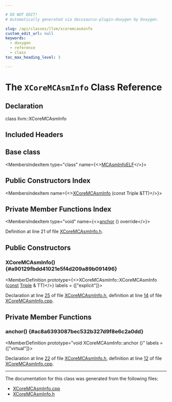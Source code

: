 ```yaml
---

# DO NOT EDIT!
# Automatically generated via docusaurus-plugin-doxygen by Doxygen.

slug: /api/classes/llvm/xcoremcasminfo
custom_edit_url: null
keywords:
  - doxygen
  - reference
  - class
toc_max_heading_level: 3

---
```





# The `XCoreMCAsmInfo` Class Reference

<DoxygenPage pluginConfig={pluginConfig}>



## Declaration

<CodeBlock>class llvm::XCoreMCAsmInfo</CodeBlock>

## Included Headers

<IncludesList>
<IncludesListItem
  filePath="Target/XCore/MCTargetDesc/XCoreMCAsmInfo.h"
  permalink="/docs/api/files/lib/lib/target/lib/target/xcore/lib/target/xcore/mctargetdesc/xcoremcasminfo-h"
  isLocal="true" />
</IncludesList>

## Base class

<MembersIndex>

<MembersIndexItem
  type="class"
  name={<><a href="/docs/api/classes/llvm/mcasminfoelf">MCAsmInfoELF</a></>}>
</MembersIndexItem>

</MembersIndex>

## Public Constructors Index

<MembersIndex>

<MembersIndexItem
  name={<><a href="#a90129fbdd41021e5f4d209a89b091496">XCoreMCAsmInfo</a> (const Triple &amp;TT)</>}>
</MembersIndexItem>

</MembersIndex>

## Private Member Functions Index

<MembersIndex>

<MembersIndexItem
  type="void"
  name={<><a href="#ac8a6393087bec532b327d9f8e6c2a0dd">anchor</a> () override</>}>
</MembersIndexItem>

</MembersIndex>


Definition at line 21 of file <a href="/docs/api/files/lib/lib/target/lib/target/xcore/lib/target/xcore/mctargetdesc/xcoremcasminfo-h">XCoreMCAsmInfo.h</a>.

<SectionDefinition>

## Public Constructors

### XCoreMCAsmInfo() {#a90129fbdd41021e5f4d209a89b091496}

<MemberDefinition
  prototype={<>XCoreMCAsmInfo::XCoreMCAsmInfo (<a href="/docs/api/files/lib/lib/target/lib/target/aarch64/aarch64promoteconstant-cpp/#a90f8350fecae261c25be85d38b451bff">const</a> <a href="/docs/api/classes/llvm/triple">Triple</a> &amp; TT)</>}
  labels = {["explicit"]}>

Declaration at line <a href="/docs/api/files/lib/lib/target/lib/target/xcore/lib/target/xcore/mctargetdesc/xcoremcasminfo-h/#l00025">25</a> of file <a href="/docs/api/files/lib/lib/target/lib/target/xcore/lib/target/xcore/mctargetdesc/xcoremcasminfo-h">XCoreMCAsmInfo.h</a>, definition at line <a href="/docs/api/files/lib/lib/target/lib/target/xcore/lib/target/xcore/mctargetdesc/xcoremcasminfo-cpp/#l00014">14</a> of file <a href="/docs/api/files/lib/lib/target/lib/target/xcore/lib/target/xcore/mctargetdesc/xcoremcasminfo-cpp">XCoreMCAsmInfo.cpp</a>.
</MemberDefinition>

</SectionDefinition>

<SectionDefinition>

## Private Member Functions

### anchor() {#ac8a6393087bec532b327d9f8e6c2a0dd}

<MemberDefinition
  prototype="void XCoreMCAsmInfo::anchor ()"
  labels = {["virtual"]}>

Declaration at line <a href="/docs/api/files/lib/lib/target/lib/target/xcore/lib/target/xcore/mctargetdesc/xcoremcasminfo-h/#l00022">22</a> of file <a href="/docs/api/files/lib/lib/target/lib/target/xcore/lib/target/xcore/mctargetdesc/xcoremcasminfo-h">XCoreMCAsmInfo.h</a>, definition at line <a href="/docs/api/files/lib/lib/target/lib/target/xcore/lib/target/xcore/mctargetdesc/xcoremcasminfo-cpp/#l00012">12</a> of file <a href="/docs/api/files/lib/lib/target/lib/target/xcore/lib/target/xcore/mctargetdesc/xcoremcasminfo-cpp">XCoreMCAsmInfo.cpp</a>.
</MemberDefinition>

</SectionDefinition>

<hr/>

The documentation for this class was generated from the following files:

<ul>
<li><a href="/docs/api/files/lib/lib/target/lib/target/xcore/lib/target/xcore/mctargetdesc/xcoremcasminfo-cpp">XCoreMCAsmInfo.cpp</a></li>
<li><a href="/docs/api/files/lib/lib/target/lib/target/xcore/lib/target/xcore/mctargetdesc/xcoremcasminfo-h">XCoreMCAsmInfo.h</a></li>
</ul>

</DoxygenPage>
